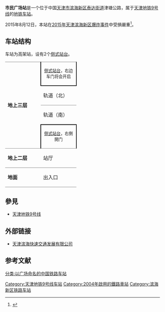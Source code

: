 {{noteTA 
|G1 =Transport}}
{{Infobox station
|name = 市民广场
|eng_name = Shiminguangchang
|linecolour = {{天津地铁颜色|9}}
|image = 天津轨道交通--市民广场站.jpg
|caption = 市民广场站（2011年8月）
|other_name = 
|country = {{PRC}}
|borough = [[天津市|天津市]][[滨海新区|滨海新区]][[泰达街道|泰达街道]]
|address = 津塘路
|coordinates = {{coord|39.0286709|N|117.6550048|E|display=inline,title|Region:CH_type}}
|elevation = 
|owned = 
|operator = [[天津轨道交通集团|天津轨道交通集团]]
|lines = {{天津地铁线路名|9|SL}}
|distance = 
|platform = 2座[[侧式站台|侧式站台]]
|tracks = 2条
|bus_routes = 
|bus_stands = 
|connections = 公交站
|structure = 高架车站
|hall = 
|depth = 
|levels = 
|interchange = 
|exits = 
|lift = 
|escalator = 
|architect = 
|architectural_style = 
|colour = 
|type = 
|status = 运营中
|code = 
|zone = 
|classification = 
|website = 
|built = 
|opened = 2004年10月18日
|closed = 
|pass_year = 
|passengers = 
|pass_system = 
|pass_rank = 
|mpassengers = 
|trains = 
|station_hours = 
|hours = 
|first = 往{{天津地铁起讫站|9|R}}：06:06<br />往{{天津地铁起讫站|9|L}}：06:07
|last = 往{{天津地铁起讫站|9|R}}：23:29<br />往{{天津地铁起讫站|9|L}}：22:44
|adjacent = {{adjacent stations|system=天津地铁|line=9|left=泰达|right=太湖路}}
|other_services = 
|route_map = 
}}
'''市民广场站'''是一个位于中国[[天津市|天津市]][[滨海新区|滨海新区]][[泰达街道|泰达街道]]津塘公路，属于[[天津地铁|天津地铁]][[天津地铁9号线|9号线]]的[[地铁车站|地铁车站]]。

2015年8月12日，本站在[[2015年天津滨海新区爆炸事件|2015年天津滨海新区爆炸事件]]中受損嚴重<ref>{{Cite web |url=http://www.bjnews.com.cn/video/2015/08/14/374257.html |title=两分钟3D俯瞰天津爆炸全景 损毁情况是这样的！ |access-date=2015-08-16 |archive-date=2015-09-23 |archive-url=https://web.archive.org/web/20150923205729/http://www.bjnews.com.cn/video/2015/08/14/374257.html |dead-url=no }}</ref>。

== 车站结构 ==
车站为高架站，设有2个[[侧式站台|侧式站台]]。
{|cellspacing=0 cellpadding=3
|-
|style="border-top:solid 1px gray;" rowspan=4 valign=top width=50|'''地上三层'''
|style="border-right:solid 2px black;border-left:solid 2px black;border-top:solid 1px gray;border-bottom:solid 2px black;" colspan=2|<center><small>[[侧式站台|侧式站台]]，右边车门将会开启</small></center>
|-
|style="border-bottom:solid 1px gray;"|轨道（北）
|style="border-bottom:solid 1px gray;"|{{arrow|L}} {{天津地铁线路名|9|c}}往{{站|天津站}}<small>（{{站|泰达}}）</small>
|-
|轨道（南）
|{{arrow|R}} {{天津地铁线路名|9|c}}往{{站|东海路}}<small>（{{站|太湖路}}）</small>
|-
|style="border-right:solid 2px black;border-left:solid 2px black;border-top:solid 2px black;" colspan=2|<center><small>[[侧式站台|侧式站台]]，右側開门</small></center>
|-
|style="border-top:solid 1px gray;border-bottom:solid 1px gray;" valign=top width=100|'''地上二层'''
|style="border-top:solid 1px gray;border-bottom:solid 1px gray;" valign=top width=100|站厅
|style="border-top:solid 1px gray;border-bottom:solid 1px gray;" valign=top width=350|客服中心、[[自动售票机|自动售票机]]、验票机
|-
|style="border-bottom:solid 1px gray;" valign=top width=100|'''地面'''
|style="border-bottom:solid 1px gray;" |出入口
|style="border-bottom:solid 1px gray;" |A、B出入口
|}

== 參見 ==
* [[天津地铁9号线|天津地铁9号线]]

== 外部链接 ==
* [https://web.archive.org/web/20100129201422/http://www.ctbmt.cn/ 天津滨海快速交通发展有限公司]

==参考文献==
{{reflist}}

{{Transp-stub}}

{{天津地铁9号线}}
{{天津轨道交通车站列表}}

[[Category:天津地铁9号线车站|Category:天津地铁9号线车站]]
[[Category:2004年啟用的鐵路車站|Category:2004年啟用的鐵路車站]]
[[Category:滨海新区铁路车站|Category:滨海新区铁路车站]]
[[分类:以广场命名的中国铁路车站|分类:以广场命名的中国铁路车站]]